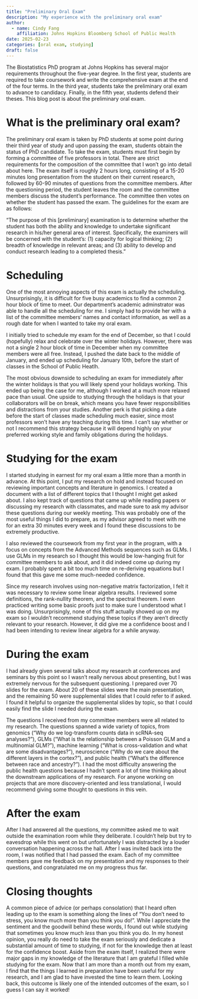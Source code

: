 ```yaml
---
title: "Preliminary Oral Exam"
description: "My experience with the preliminary oral exam"
author:
  - name: Cindy Fang
    affiliation: Johns Hopkins Bloomberg School of Public Health
date: 2025-02-23
categories: [oral exam, studying]  
draft: false
---
```

The Biostatistics PhD program at Johns Hopkins has several major requirements throughout the five-year degree. In the first year, students are required to take coursework and write the comprehensive exam at the end of the four terms. In the third year, students take the preliminary oral exam to advance to candidacy. Finally, in the fifth year, students defend their theses. This blog post is about the preliminary oral exam.

# What is the preliminary oral exam?

The preliminary oral exam is taken by PhD students at some point during their third year of study and upon passing the exam, students obtain the status of PhD candidate. To take the exam, students must first begin by forming a committee of five professors in total. There are strict requirements for the composition of the committee that I won't go into detail about here. The exam itself is roughly 2 hours long, consisting of a 15-20 minutes long presentation from the student on their current research, followed by 60-90 minutes of questions from the committee members. After the questioning period, the student leaves the room and the committee members discuss the student's performance. The committee then votes on whether the student has passed the exam. The guidelines for the exam are as follows:

"The purpose of this [preliminary] examination is to determine whether the student has both the ability and knowledge to undertake significant research in his/her general area of interest. Specifically, the examiners will be concerned with the student's: (1) capacity for logical thinking; (2) breadth of knowledge in relevant areas; and (3) ability to develop and conduct research leading to a completed thesis."


# Scheduling
One of the most annoying aspects of this exam is actually the scheduling. Unsurprisingly, it is difficult for five busy academics to find a common 2 hour block of time to meet. Our department's academic adminstrator was able to handle all the scheduling for me. I simply had to provide her with a list of the committee members' names and contact information, as well as a rough date for when I wanted to take my oral exam.

I initially tried to schedule my exam for the end of December, so that I could (hopefully) relax and celebrate over the winter holidays. However, there was not a single 2 hour block of time in December when my committee members were all free. Instead, I pushed the date back to the middle of January, and ended up scheduling for January 10th, before the start of classes in the School of Public Heatlh. 

The most obvious downside to scheduling an exam for immediately after the winter holidays is that you will likely spend your holidays working. This ended up being the case for me, although I worked at a much more relaxed pace than usual. One upside to studying through the holidays is that your collaborators will be on break, which means you have fewer responsibilities and distractions from your studies. Another perk is that picking a date before the start of classes made scheduling much easier, since most professors won't have any teaching during this time. I can't say whether or not I recommend this strategy because it will depend highly on your preferred working style and family obligations during the holidays.

# Studying for the exam

I started studying in earnest for my oral exam a little more than a month in advance. At this point, I put my research on hold and instead focused on reviewing important concepts and literature in genomics. I created a document with a list of different topics that I thought I might get asked about. I also kept track of questions that came up while reading papers or discussing my research with classmates, and made sure to ask my advisor these questions during our weekly meeting. This was probably one of the most useful things I did to prepare, as my advisor agreed to meet with me for an extra 30 minutes every week and I found these discussions to be extremely productive. 

I also reviewed the coursework from my first year in the program, with a focus on concepts from the Advanced Methods sequences such as GLMs. I use GLMs in my research so I thought this would be low-hanging fruit for committee members to ask about, and it did indeed come up during my exam. I probably spent a bit too much time on re-deriving equations but I found that this gave me some much-needed confidence. 

Since my research involves using non-negative matrix factorization, I felt it was necessary to review some linear algebra results. I reviewed some definitions, the rank-nullity theorem, and the spectral theorem. I even practiced writing some basic proofs just to make sure I understood what I was doing. Unsurprisingly, none of this stuff actually showed up on my exam so I wouldn't recommend studying these topics if they aren't directly relevant to your research. However, it did give me a confidence boost and I had been intending to review linear algebra for a while anyway. 

# During the exam

I had already given several talks about my research at conferences and seminars by this point so I wasn't really nervous about presenting, but I was extremely nervous for the subsequent questioning. I prepared over 70 slides for the exam. About 20 of these slides were the main presentation, and the remaining 50 were supplemental slides that I could refer to if asked. I found it helpful to organize the supplemental slides by topic, so that I could easily find the slide I needed during the exam. 

The questions I received from my committee members were all related to my research. The questions spanned a wide variety of topics, from genomics ("Why do we log-transform counts data in scRNA-seq analyses?"), GLMs ("What is the relationship between a Poisson GLM and a multinomial GLM?"), machine learning ("What is cross-validation and what are some disadvantages?"), neuroscience ("Why do we care about the different layers in the cortex?"), and public health ("What's the difference between race and ancestry?"). I had the most difficulty answering the public health questions because I hadn't spent a lot of time thinking about the downstream applications of my research. For anyone working on projects that are more discovery-oriented and less translational, I would recommend giving some thought to questions in this vein. 

# After the exam

After I had answered all the questions, my committee asked me to wait outside the examination room while they deliberate. I couldn't help but try to eavesdrop while this went on but unfortunately I was distracted by a louder conversation happening across the hall. After I was invited back into the room, I was notified that I had passed the exam. Each of my committee members gave me feedback on my presentation and my responses to their questions, and congratulated me on my progress thus far.

# Closing thoughts

A common piece of advice (or perhaps consolation) that I heard often leading up to the exam is something along the lines of "You don't need to stress, you know much more than you think you do!". While I appreciate the sentiment and the goodwill behind these words, I found out while studying that sometimes you know much _less_ than you think you do. In my honest opinion, you really do need to take the exam seriously and dedicate a substantial amount of time to studying, if not for the knowledge then at least for the confidence boost. Aside from the exam itself, I realized there were major gaps in my knowledge of the literature that I am grateful I filled while studying for the exam. Now that I am more than a month out from my exam, I find that the things I learned in preparation have been useful for my research, and I am glad to have invested the time to learn them. Looking back, this outcome is likely one of the intended outcomes of the exam, so I guess I can say it worked!

